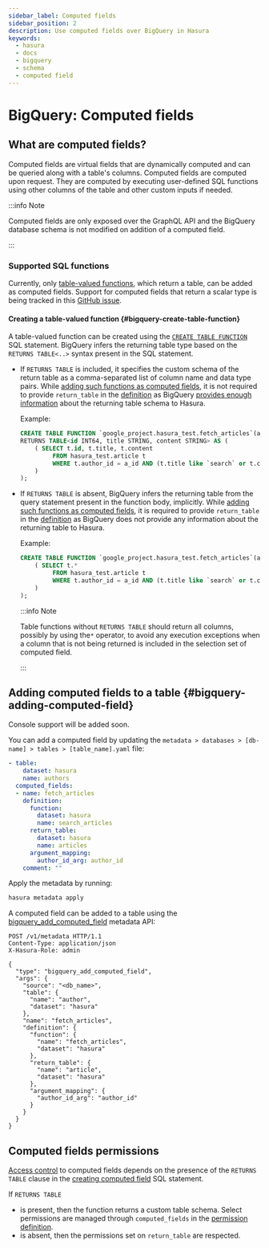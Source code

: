 ```yaml
---
sidebar_label: Computed fields
sidebar_position: 2
description: Use computed fields over BigQuery in Hasura
keywords:
  - hasura
  - docs
  - bigquery
  - schema
  - computed field
---
```



# BigQuery: Computed fields

## What are computed fields?

Computed fields are virtual fields that are dynamically computed and can be
queried along with a table's columns. Computed fields are computed upon request.
They are computed by executing user-defined SQL functions using other columns of
the table and other custom inputs if needed.

:::info Note

Computed fields are only exposed over the GraphQL API and the BigQuery database
schema is not modified on addition of a computed field.

:::

### Supported SQL functions

Currently, only [table-valued functions](https://cloud.google.com/bigquery/docs/reference/standard-sql/table-functions),
which return a table, can be added as computed fields. Support for computed fields that return
a scalar type is being tracked in this [GitHub issue](https://github.com/hasura/graphql-engine/issues/8521).

#### Creating a table-valued function {#bigquery-create-table-function}

A table-valued function can be created using the [`CREATE TABLE FUNCTION`](https://cloud.google.com/bigquery/docs/reference/standard-sql/data-definition-language#create_table_function_statement)
SQL statement. BigQuery infers the returning table type based on the `RETURNS TABLE<..>` syntax present in
the SQL statement.

- If `RETURNS TABLE` is included, it specifies the custom schema of the return table as a comma-separated list
  of column name and data type pairs. While [adding such functions as computed fields](#bigquery-adding-computed-field),
  it is not required to provide `return_table` in the [definition](/graphql/core/api-reference/syntax-defs.mdx#bigquerycomputedfielddefinition)
  as BigQuery [provides enough information](https://cloud.google.com/bigquery/docs/reference/rest/v2/routines#Routine) about
  the returning table schema to Hasura.

  Example:
  ```sql
  CREATE TABLE FUNCTION `google_project.hasura_test.fetch_articles`(a_id INT64, search STRING)
  RETURNS TABLE<id INT64, title STRING, content STRING> AS (
      ( SELECT t.id, t.title, t.content
           FROM hasura_test.article t
           WHERE t.author_id = a_id AND (t.title like `search` or t.content like `search`)
      )
  );
  ```

- If `RETURNS TABLE` is absent, BigQuery infers the returning table from the query statement
  present in the function body, implicitly. While [adding such functions as computed fields](#bigquery-adding-computed-field),
  it is required to provide `return_table` in the [definition](/graphql/core/api-reference/syntax-defs.mdx#bigquerycomputedfielddefinition)
  as BigQuery does not provide any information about the returning table to Hasura.

  Example:
  ```sql
  CREATE TABLE FUNCTION `google_project.hasura_test.fetch_articles`(a_id INT64, search STRING) AS (
      ( SELECT t.*
           FROM hasura_test.article t
           WHERE t.author_id = a_id AND (t.title like `search` or t.content like `search`)
      )
  );
  ```

  :::info Note
  
  Table functions without `RETURNS TABLE` should return all columns, possibly by using  the`*` operator,
  to avoid any execution exceptions when a column that is not being returned is included in the selection set of
  computed field.

  :::

## Adding computed fields to a table {#bigquery-adding-computed-field}

<Tabs className="api-tabs">

<TabItem value="console" label="Console">

  Console support will be added soon.

</TabItem>

<TabItem value="cli" label="CLI">

You can add a computed field by updating the `metadata > databases > [db-name] > tables > [table_name].yaml` file:

```yaml {4-15}
- table:
    dataset: hasura
    name: authors
  computed_fields:
  - name: fetch_articles
    definition:
      function:
        dataset: hasura
        name: search_articles
      return_table:
        dataset: hasura
        name: articles
      argument_mapping:
        author_id_arg: author_id
    comment: ""
```

Apply the metadata by running:

```bash
hasura metadata apply
```

</TabItem>

<TabItem value="api" label="API">

A computed field can be added to a table using the
[bigquery_add_computed_field](/graphql/core/api-reference/metadata-api/computed-field.mdx#metadata-bigquery-add-computed-field) metadata API:

```http
POST /v1/metadata HTTP/1.1
Content-Type: application/json
X-Hasura-Role: admin

{
  "type": "bigquery_add_computed_field",
  "args": {
    "source": "<db_name>",
    "table": {
      "name": "author",
      "dataset": "hasura"
    },
    "name": "fetch_articles",
    "definition": {
      "function": {
        "name": "fetch_articles",
        "dataset": "hasura"
      },
      "return_table": {
        "name": "article",
        "dataset": "hasura"
      },
      "argument_mapping": {
        "author_id_arg": "author_id"
      }
    }
  }
}
```

</TabItem>

</Tabs>

## Computed fields permissions

[Access control](/graphql/core/auth/authorization/index.mdx) to computed fields depends on the presence of the `RETURNS TABLE` clause
in the [creating computed field](#bigquery-create-table-function) SQL statement.

If `RETURNS TABLE`
- is present, then the function returns a custom table schema. Select permissions are managed through `computed_fields`
in the [permission definition](/graphql/core/api-reference/syntax-defs.mdx#selectpermission).
- is absent, then the permissions set on `return_table` are respected.
